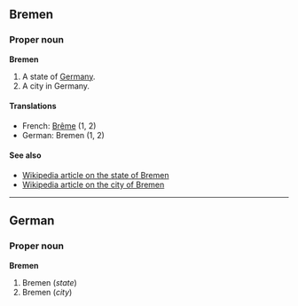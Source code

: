 ==Bremen==
===Proper noun===
'''Bremen'''

#A state of [[Germany]].
#A city in Germany.

====Translations====

*French: [[Brême]] (1, 2)
*German: Bremen (1, 2)

====See also====
*[[en:Bremen_(state)|Wikipedia article on the state of Bremen]]
*[[en:Bremen|Wikipedia article on the city of Bremen]]

----
==German==
===Proper noun===
'''Bremen'''

#Bremen (''state'')
#Bremen (''city'')